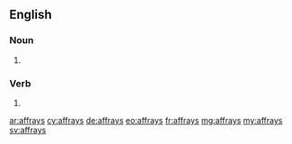 ==English==

===Noun===
{{head|en|plural}}

# {{plural of|affray|lang=en}}

===Verb===
{{head|en}}
# {{en-third-person singular of|affray}}

[[ar:affrays]]
[[cy:affrays]]
[[de:affrays]]
[[eo:affrays]]
[[fr:affrays]]
[[mg:affrays]]
[[my:affrays]]
[[sv:affrays]]